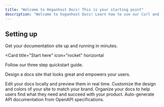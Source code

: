 ```yaml
---
title: "Welcome to Hoganhost Docs! This is your starting point"
description: "Welcome to hoganhost Docs! Learn how to use our Curl and api to developed your app or module"
---
```


## Setting up

Get your documentation site up and running in minutes.

<Card
  title="Start here"
  icon="rocket"
  horizontal
>
  Follow our three step quickstart guide.
</Card>


Design a docs site that looks great and empowers your users.

<Columns cols={2}>
  <Card
    title="Domains"
    icon="pen-to-square"
    href="/development"
  >
    Edit your docs locally and preview them in real time.
  </Card>
  <Card
    title="Cloud Server"
    icon="palette"
    href="/essentials/settings"
  >
    Customize the design and colors of your site to match your brand.
  </Card>
    <Card
    title="Reseller"
    icon="map"
    href="/essentials/navigation"
  >
    Organize your docs to help users find what they need and succeed with your product.
  </Card>
  <Card
    title="Shared Hosting"
    icon="terminal"
    href="/api-reference/introduction"
  >
    Auto-generate API documentation from OpenAPI specifications.
  </Card>
</Columns>
